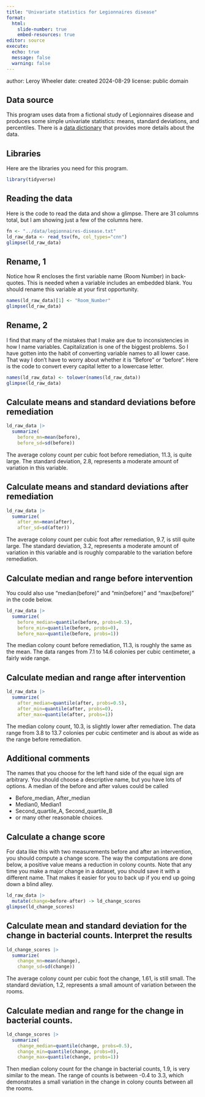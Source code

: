 ```yaml
---
title: "Univariate statistics for Legionnaires disease"
format: 
  html:
    slide-number: true
    embed-resources: true
editor: source
execute:
  echo: true
  message: false
  warning: false
---
```

author: Leroy Wheeler
date: created 2024-08-29
license: public domain

## Data source

This program uses data from a fictional study of Legionnaires disease and produces some simple univariate statistics: means, standard deviations, and percentiles. There is a [data dictionary][dd] that provides more details about the data. 

[dd]: https://github.com/pmean/data/blob/main/files/legionnaires-disease.yaml

## Libraries

Here are the libraries you need for this program.

```r
library(tidyverse)
```

## Reading the data

Here is the code to read the data and show a glimpse. There are 31 columns total, but I am showing just a few of the columns here.

```r
fn <- "../data/legionnaires-disease.txt"
ld_raw_data <- read_tsv(fn, col_types="cnn")
glimpse(ld_raw_data)
```

## Rename, 1

Notice how R encloses the first variable name (Room Number) in back-quotes. This is needed when a variable includes an embedded blank. You should rename this variable at your first opportunity.

```r
names(ld_raw_data)[1] <- "Room_Number"
glimpse(ld_raw_data)
```

## Rename, 2

I find that many of the mistakes that I make are due to inconsistencies in how I name variables. Capitalization is one of the biggest problems. So I have gotten into the habit of converting variable names to all lower case. That way I don't have to worry about whether it is "Before" or "before". Here is the code to convert every capital letter to a lowercase letter.

```r
names(ld_raw_data) <- tolower(names(ld_raw_data))
glimpse(ld_raw_data)
```

## Calculate means and standard deviations before remediation

```r
ld_raw_data |>
  summarize(
    before_mn=mean(before),
    before_sd=sd(before)) 
```

The average colony count per cubic foot before remediation, 11.3, is quite large. The standard deviation, 2.8, represents a moderate amount of variation in this variable.

## Calculate means and standard deviations after remediation

```r
ld_raw_data |>
  summarize(
    after_mn=mean(after),
    after_sd=sd(after)) 
```

The average colony count per cubic foot after remediation, 9.7, is still quite large. The standard deviation, 3.2, represents a moderate amount of variation in this variable and is roughly comparable to the variation before remediation.

## Calculate median and range before intervention

You could also use "median(before)" and  "min(before)" and "max(before)" in the code below.

```r
ld_raw_data |>
  summarize(
    before_median=quantile(before, probs=0.5),
    before_min=quantile(before, probs=0), 
    before_max=quantile(before, probs=1)) 
```

The median colony count before remediation, 11.3, is roughly the same as the mean. The data ranges from 7.1 to 14.6 colonies per cubic centimeter, a fairly wide range.

## Calculate median and range after intervention

```r
ld_raw_data |>
  summarize(
    after_median=quantile(after, probs=0.5),
    after_min=quantile(after, probs=0), 
    after_max=quantile(after, probs=1)) 
```

The median colony count, 10.3, is slightly lower after remediation. The data range from 3.8 to 13.7 colonies per cubic centimeter and is about as wide as the range before remediation.

## Additional comments

The names that you choose for the left hand side of the equal sign are arbitrary. You should choose a descriptive name, but you have lots of options. A median of the before and after values could be called

-   Before_median, After_median
-   Median0, Median1
-   Second_quartile_A, Second_quartile_B
-   or many other reasonable choices.

## Calculate a change score

For data like this with two measurements before and after an intervention, you should compute a change score. The way the computations are done below, a positive value means a reduction in colony counts. Note that any time you make a major change in a dataset, you should save it with a different name. That makes it easier for you to back up if you end up going down a blind alley.

```r
ld_raw_data |>
  mutate(change=before-after) -> ld_change_scores
glimpse(ld_change_scores)
```

## Calculate mean and standard deviation for the change in bacterial counts. Interpret the results


```r
ld_change_scores |>
  summarize(
    change_mn=mean(change),
    change_sd=sd(change))
```
The average colony count per cubic foot the change, 1.61, is still small.  The standard deviation, 1.2, represents a small amount of variation between the rooms.

## Calculate median and range for the change in bacterial counts.

```r
ld_change_scores |>
  summarize(
    change_median=quantile(change, probs=0.5),
    change_min=quantile(change, probs=0), 
    change_max=quantile(change, probs=1)) 
```

Then median colony count for the change in bacterial counts, 1.9, is very similar to the mean.  The range of counts is between -0.4 to 3.3, which demonstrates a small variation in the change in colony counts between all the rooms.